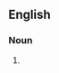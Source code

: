 {{also|dogooders}}

==English==

===Noun===
{{head|en|noun form}}

# {{plural of|en|do-gooder}}

{{cln|en|terms spelled with -}}